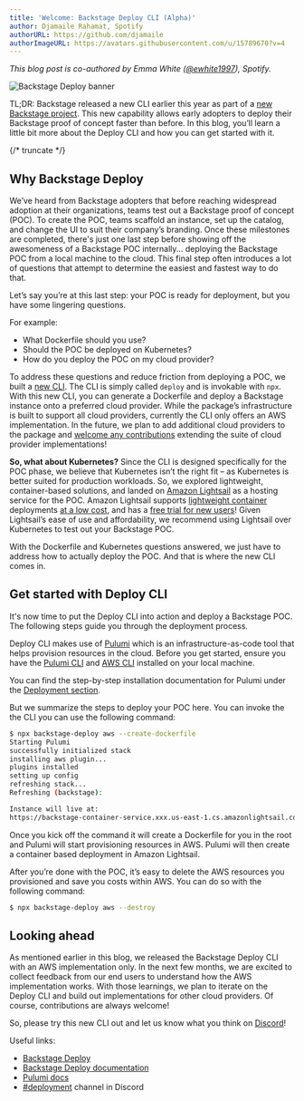 ```yaml
---
title: 'Welcome: Backstage Deploy CLI (Alpha)'
author: Djamaile Rahamat, Spotify
authorURL: https://github.com/djamaile
authorImageURL: https://avatars.githubusercontent.com/u/15789670?v=4
---
```


_This blog post is co-authored by Emma White ([@ewhite1997](https://github.com/ewhite1997)), Spotify._

![Backstage Deploy banner](assets/2023-05-06/Welcome-Backstage-Deploy.png)

TL;DR: Backstage released a new CLI earlier this year as part of a [new Backstage project](https://github.com/backstage/backstage-deploy). This new capability allows early adopters to deploy their Backstage proof of concept faster than before. In this blog, you’ll learn a little bit more about the Deploy CLI and how you can get started with it.

{/* truncate */}

## Why Backstage Deploy

We’ve heard from Backstage adopters that before reaching widespread adoption at their organizations, teams test out a Backstage proof of concept (POC). To create the POC, teams scaffold an instance, set up the catalog, and change the UI to suit their company’s branding. Once these milestones are completed, there's just one last step before showing off the awesomeness of a Backstage POC internally... deploying the Backstage POC from a local machine to the cloud. This final step often introduces a lot of questions that attempt to determine the easiest and fastest way to do that.

Let’s say you’re at this last step: your POC is ready for deployment, but you have some lingering questions.

For example:

- What Dockerfile should you use?
- Should the POC be deployed on Kubernetes?
- How do you deploy the POC on my cloud provider?

To address these questions and reduce friction from deploying a POC, we built a [new CLI](https://github.com/backstage/backstage-deploy). The CLI is simply called `deploy` and is invokable with `npx`. With this new CLI, you can generate a Dockerfile and deploy a Backstage instance onto a preferred cloud provider. While the package’s infrastructure is built to support all cloud providers, currently the CLI only offers an AWS implementation. In the future, we plan to add additional cloud providers to the package and [welcome any contributions](https://github.com/backstage/backstage/blob/6996b3338d678efc03307112524060e9dc2ad769/CONTRIBUTING.md) extending the suite of cloud provider implementations!

**So, what about Kubernetes?** Since the CLI is designed specifically for the POC phase, we believe that Kubernetes isn’t the right fit – as Kubernetes is better suited for production workloads. So, we explored lightweight, container-based solutions, and landed on [Amazon Lightsail](https://docs.aws.amazon.com/lightsail/index.html) as a hosting service for the POC.
Amazon Lightsail supports [lightweight container](https://lightsail.aws.amazon.com/ls/docs/en_us/articles/amazon-lightsail-container-services) deployments [at a low cost](https://aws.amazon.com/lightsail/pricing/), and has a [free trial for new users](https://aws.amazon.com/lightsail/pricing/?loc=ft#AWS_Free_Tier)! Given Lightsail’s ease of use and affordability, we recommend using Lightsail over Kubernetes to test out your Backstage POC.

With the Dockerfile and Kubernetes questions answered, we just have to address how to actually deploy the POC. And that is where the new CLI comes in.

## Get started with Deploy CLI

It's now time to put the Deploy CLI into action and deploy a Backstage POC. The following steps guide you through the deployment process.

Deploy CLI makes use of [Pulumi](https://www.pulumi.com/docs/) which is an infrastructure-as-code tool that helps provision resources in the cloud. Before you get started, ensure you have the [Pulumi CLI](https://www.pulumi.com/docs/cli/) and [AWS CLI](https://docs.aws.amazon.com/cli/latest/userguide/getting-started-install.html) installed on your local machine.

You can find the step-by-step installation documentation for Pulumi under the [Deployment section](https://backstage.io/docs/deployment/backstage-deploy/aws-lightsail).

But we summarize the steps to deploy your POC here. You can invoke the the CLI you can use the following command:

```bash
$ npx backstage-deploy aws --create-dockerfile
Starting Pulumi
successfully initialized stack
installing aws plugin...
plugins installed
setting up config
refreshing stack...
Refreshing (backstage):

Instance will live at:
https://backstage-container-service.xxx.us-east-1.cs.amazonlightsail.com/
```

Once you kick off the command it will create a Dockerfile for you in the root and Pulumi will start provisioning resources in AWS.
Pulumi will then create a container based deployment in Amazon Lightsail.

After you’re done with the POC, it’s easy to delete the AWS resources you provisioned and save you costs within AWS. You can do so with the following command:

```bash
$ npx backstage-deploy aws --destroy
```

## Looking ahead

As mentioned earlier in this blog, we released the Backstage Deploy CLI with an AWS implementation only. In the next few months, we are excited to collect feedback from our end users to understand how the AWS implementation works. With those learnings, we plan to iterate on the Deploy CLI and build out implementations for other cloud providers. Of course, contributions are always welcome!

So, please try this new CLI out and let us know what you think on [Discord](https://discord.com/channels/687207715902193673/995973463208644678)!

Useful links:

- [Backstage Deploy](https://github.com/backstage/backstage-deploy)
- [Backstage Deploy documentation](https://backstage.io/docs/deployment/backstage-deploy/aws-lightsail)
- [Pulumi docs](https://www.pulumi.com/docs/)
- [#deployment](https://discord.com/channels/687207715902193673/995973463208644678) channel in Discord
